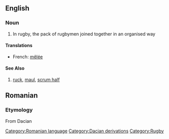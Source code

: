 ==English==
===Noun===
# In rugby, the pack of rugbymen joined together in an organised way
====Translations====
*French: [[mêlée]]
====See Also====
# [[ruck]], [[maul]], [[scrum half]]

== Romanian ==
=== Etymology ===
From Dacian

{{substub}}
[[Category:Romanian language]]
[[Category:Dacian derivations]]
[[Category:Rugby]]